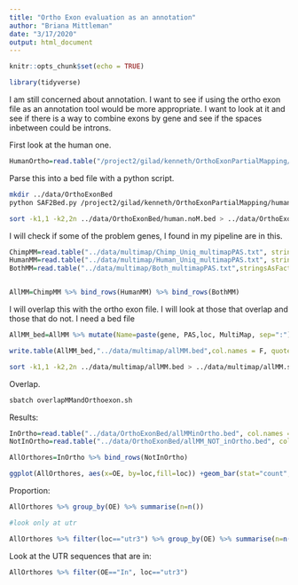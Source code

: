 ```yaml
---
title: "Ortho Exon evaluation as an annotation"
author: "Briana Mittleman"
date: "3/17/2020"
output: html_document
---
```


```r
knitr::opts_chunk$set(echo = TRUE)
```


```r
library(tidyverse)
```

I am still concerned about annotation. I want to see if using the ortho exon file as an annotation tool would be more appropriate. I want to look at it and see if there is a way to combine exons by gene and see if the spaces inbetween could be introns.  

First look at the human one.  

```r
HumanOrtho=read.table("/project2/gilad/kenneth/OrthoExonPartialMapping/human.noM.gtf", sep="\t")
```

Parse this into a bed file with a python script.  

```bash
mkdir ../data/OrthoExonBed
python SAF2Bed.py /project2/gilad/kenneth/OrthoExonPartialMapping/human.noM.gtf ../data/OrthoExonBed/human.noM.bed

sort -k1,1 -k2,2n ../data/OrthoExonBed/human.noM.bed > ../data/OrthoExonBed/human.noM.sort.bed 
```

I will check if some of the problem genes, I found in my pipeline are in this.  

```r
ChimpMM=read.table("../data/multimap/Chimp_Uniq_multimapPAS.txt", stringsAsFactors = F, header = T)
HumanMM=read.table("../data/multimap/Human_Uniq_multimapPAS.txt", stringsAsFactors = F, header = T)
BothMM=read.table("../data/multimap/Both_multimapPAS.txt",stringsAsFactors = F, header = T)


AllMM=ChimpMM %>% bind_rows(HumanMM) %>% bind_rows(BothMM)

```


I will overlap this with the ortho exon file. I will look at those that overlap and those that do not. I need a bed file    


```r
AllMM_bed=AllMM %>% mutate(Name=paste(gene, PAS,loc, MultiMap, sep=":")) %>% select(chr, start,end, Name, Human, strandFix)

write.table(AllMM_bed,"../data/multimap/allMM.bed",col.names = F, quote = F, row.names = F, sep="\t")
```


```bash
sort -k1,1 -k2,2n ../data/multimap/allMM.bed > ../data/multimap/allMM.sort.bed
```


Overlap.  


```bash
sbatch overlapMMandOrthoexon.sh 
```


Results:  
```r
InOrtho=read.table("../data/OrthoExonBed/allMMinOrtho.bed", col.names = c("chr", "start", "end", "name", "score", "strand")) %>% group_by(name) %>% summarize(n=n())%>% separate(name, into=c("gene", "PAS","loc", "MM"),sep=":") %>% mutate(OE="In")
NotInOrtho=read.table("../data/OrthoExonBed/allMM_NOT_inOrtho.bed", col.names = c("chr", "start", "end", "name", "score", "strand")) %>% group_by(name) %>% summarize(n=n()) %>% separate(name, into=c("gene", "PAS","loc", "MM"),sep=":")  %>% mutate(OE="Out")

AllOrthores=InOrtho %>% bind_rows(NotInOrtho)

ggplot(AllOrthores, aes(x=OE, by=loc,fill=loc)) +geom_bar(stat="count",position = "dodge") + labs(x="Is PAS overlapping ortho exon", title="PAS impacted by multimapping and ortho exon",y="Number of PAS")+ scale_fill_brewer(palette = "Dark2")

```

Proportion:  

```r
AllOrthores %>% group_by(OE) %>% summarise(n=n())

#look only at utr  

AllOrthores %>% filter(loc=="utr3") %>% group_by(OE) %>% summarise(n=n())
```

Look at the UTR sequences that are in:  

```r
AllOrthores %>% filter(OE=="In", loc=="utr3")
```

